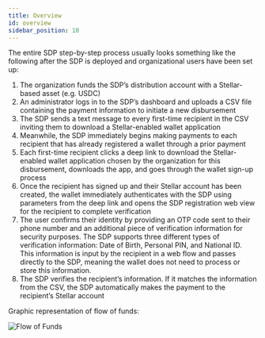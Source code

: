 ```yaml
---
title: Overview
id: overview
sidebar_position: 10
---
```


The entire SDP step-by-step process usually looks something like the following after the SDP is deployed and organizational users have been set up:

1. The organization funds the SDP’s distribution account with a Stellar-based asset (e.g. USDC)
2. An administrator logs in to the SDP’s dashboard and uploads a CSV file containing the payment information to initiate a new disbursement
3. The SDP sends a text message to every first-time recipient in the CSV inviting them to download a Stellar-enabled wallet application
4. Meanwhile, the SDP immediately begins making payments to each recipient that has already registered a wallet through a prior payment
5. Each first-time recipient clicks a deep link to download the Stellar-enabled wallet application chosen by the organization for this disbursement, downloads the app, and goes through the wallet sign-up process
6. Once the recipient has signed up and their Stellar account has been created, the wallet immediately authenticates with the SDP using parameters from the deep link and opens the SDP registration web view for the recipient to complete verification
7. The user confirms their identity by providing an OTP code sent to their phone number and an additional piece of verification information for security purposes. The SDP supports three different types of verification information: Date of Birth, Personal PIN, and National ID. This information is input by the recipient in a web flow and passes directly to the SDP, meaning the wallet does not need to process or store this information.
8. The SDP verifies the recipient’s information. If it matches the information from the CSV, the SDP automatically makes the payment to the recipient’s Stellar account

Graphic representation of flow of funds:

![Flow of Funds](/assets/SDP/SDP1.png)
